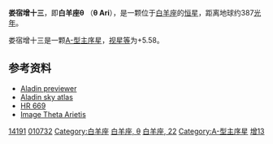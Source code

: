 {{Starbox short |
| name=娄宿增十三（白羊座θ）<br>θ Arietis
| epoch=[[J2000.0|J2000.0]]
| constell=[[白羊座|白羊座]]
| 星官=[[娄宿|娄宿]] [[娄_(星官)|娄]]
| ra=02<sup>h</sup> 18<sup>m</sup> 07.5<sup>s</sup>
| dec=+19° 54' 04"
| spectral=A1Vn
| appmag_v=+5.58
| dist_ly=387 ± 39
| dist_pc=119 ± 12
| names=22 Arietis, [[Harvard_Revised_catalogue|HR]] 669, [[Henry_Draper_Catalogue|HD]] 14191, [[Bonner_Durchmusterung|BD]]+19°340, [[Fifth_Fundamental_Catalogue|FK5]] 81, [[Hipparcos_catalogue|HIP]] 10732, [[Smithsonian_Astrophysical_Observatory_catalogue|SAO]] 92877, GC 2767
| Simbad = HD+14191
}}
'''娄宿增十三'''，即'''白羊座θ''' （'''θ Ari'''），是一颗位于[[白羊座|白羊座]]的[[恒星|恒星]]，距离地球约387[[光年|光年]]。

娄宿增十三是一颗[[恒星光谱|A-型]][[主序星|主序星]]，[[视星等|视星等]]为+5.58。

==参考资料==

*[http://aladin.u-strasbg.fr/AladinPreview?-c=02+18+07.5365%2B19+54+04.189&ident=*+tet+Ari&submit=Aladin+previewer Aladin previewer]
*[http://aladin.u-strasbg.fr/java/nph-aladin.pl?script=get+Aladin+*+tet+Ari+11arcmin%3Bget+simbad+*+tet+Ari+11arcmin&from=Simbad4&submit=Aladin+applet Aladin sky atlas] {{Wayback|url=http://aladin.u-strasbg.fr/java/nph-aladin.pl?script=get+Aladin+*+tet+Ari+11arcmin%3Bget+simbad+*+tet+Ari+11arcmin&from=Simbad4&submit=Aladin+applet |date=20120209084827 }}
* [http://webviz.u-strasbg.fr/viz-bin/VizieR-S?HR%20669 HR 669] {{Wayback|url=http://webviz.u-strasbg.fr/viz-bin/VizieR-S?HR%20669 |date=20160303182701 }}
* [http://aladin.u-strasbg.fr/AladinPreview?-c=02+18+07.5365%2B19+54+04.189&ident=*+tet+Ari&submit=Aladin+previewer Image Theta Arietis]

{{Stars of Aries}}
{{星官|娄宿|3|15}}

[[Category:HD和HDE天體|14191]]
[[Category:HIP天體|010732]]
[[Category:白羊座|Category:白羊座]]
[[Category:拜耳天體|白羊座, θ]]
[[Category:佛氏天體|白羊座, 22]]
[[Category:A-型主序星|Category:A-型主序星]]
[[Category:娄_(星官)|增13]]